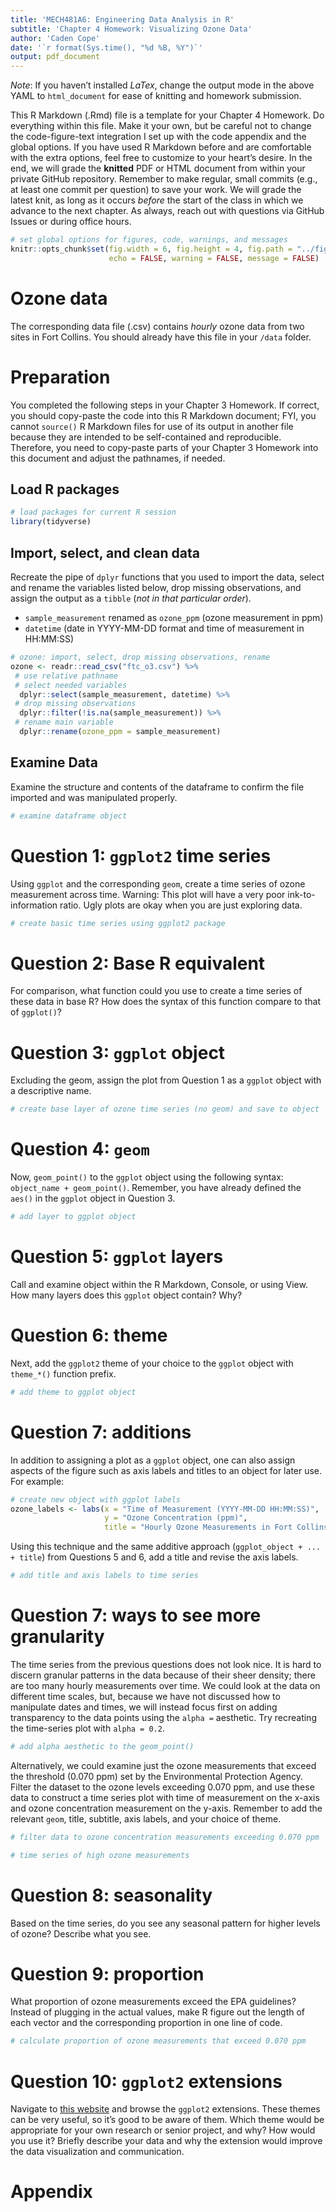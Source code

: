 ---
title: 'MECH481A6: Engineering Data Analysis in R'
subtitle: 'Chapter 4 Homework: Visualizing Ozone Data' 
author: 'Caden Cope'
date: '`r format(Sys.time(), "%d %B, %Y")`'
output: pdf_document
---

*Note*: If you haven't installed $LaTex$, change the output mode in the above
YAML to `html_document` for ease of knitting and homework submission. 

This R Markdown (.Rmd) file is a template for your Chapter 4 Homework. Do 
everything within this file. Make it your own, but be careful not to change
the code-figure-text integration I set up with the code appendix and the 
global options. If you have used R Markdown before and are comfortable with the
extra options, feel free to customize to your heart's desire. In the end,
we will grade the **knitted** PDF or HTML document from within your private
GitHub repository. Remember to make regular, small commits (e.g., at least one
commit per question) to save your work. We will grade the latest knit, as long
as it occurs *before* the start of the class in which we advance to the next
chapter. As always, reach out with questions via GitHub Issues or during
office hours.

```{r global-options, include = FALSE}
# set global options for figures, code, warnings, and messages
knitr::opts_chunk$set(fig.width = 6, fig.height = 4, fig.path = "../figs/",
                      echo = FALSE, warning = FALSE, message = FALSE)
```

# Ozone data

The corresponding data file (.csv) contains *hourly* ozone data from two sites
in Fort Collins. You should already have this file in your `/data` folder.

# Preparation

You completed the following steps in your Chapter 3 Homework. If correct, you
should copy-paste the code into this R Markdown document; FYI, you cannot 
`source()` R Markdown files for use of its output in another file because they
are intended to be self-contained and reproducible. Therefore, you need to 
copy-paste parts of your Chapter 3 Homework into this document and adjust 
the pathnames, if needed.

## Load R packages

```{r load-packages}
# load packages for current R session
library(tidyverse)
```

## Import, select, and clean data

Recreate the pipe of `dplyr` functions that you used to import the data, select
and rename the variables listed below, drop missing observations, and assign
the output as a `tibble` (*not in that particular order*).

- `sample_measurement` renamed as `ozone_ppm` (ozone measurement in ppm)
- `datetime` (date in YYYY-MM-DD format and time of measurement in HH:MM:SS) 

```{r import-data}

# ozone: import, select, drop missing observations, rename
ozone <- readr::read_csv("ftc_o3.csv") %>%
 # use relative pathname
 # select needed variables 
  dplyr::select(sample_measurement, datetime) %>%
 # drop missing observations
  dplyr::filter(!is.na(sample_measurement)) %>%
 # rename main variable
  dplyr::rename(ozone_ppm = sample_measurement)
```

## Examine Data

Examine the structure and contents of the dataframe to confirm the file
imported and was manipulated properly. 

```{r missing-data}
# examine dataframe object 
```

# Question 1: `ggplot2` time series

Using `ggplot` and the corresponding `geom`, create a time series of ozone
measurement across time. Warning: This plot will have a very poor
ink-to-information ratio. Ugly plots are okay when you are just exploring data.

```{r ozone-time}
# create basic time series using ggplot2 package
```

# Question 2: Base R equivalent

For comparison, what function could you use to create a time series of these
data in base R? How does the syntax of this function compare to that of
`ggplot()`?

# Question 3: `ggplot` object

Excluding the geom, assign the plot from Question 1 as a `ggplot` object with 
a descriptive name.

```{r ozone-object}
# create base layer of ozone time series (no geom) and save to object
```

# Question 4: `geom`

Now, `geom_point()` to the `ggplot` object using the following syntax:
`object_name + geom_point()`. Remember, you have already defined the `aes()`
in the `ggplot` object in Question 3.

```{r ozone-geom}
# add layer to ggplot object
```

# Question 5: `ggplot` layers

Call and examine object within the R Markdown, Console, or using View. How
many layers does this `ggplot` object contain? Why?

# Question 6: theme

Next, add the `ggplot2` theme  of your choice to the `ggplot` object with
`theme_*()` function prefix.

```{r ozone-theme}
# add theme to ggplot object
```

# Question 7: additions

In addition to assigning a plot as a `ggplot` object, one can also assign 
aspects of the figure such as axis labels and titles to an object for later 
use. For example: 

```{r ozone-labels, eval=FALSE}
# create new object with ggplot labels 
ozone_labels <- labs(x = "Time of Measurement (YYYY-MM-DD HH:MM:SS)",
                     y = "Ozone Concentration (ppm)",
                     title = "Hourly Ozone Measurements in Fort Collins, CO")
```

Using this technique and the same additive approach (`ggplot_object + ... + title`) from Questions 5 and 6, add a title and revise the axis labels.

```{r ozone-time-label}
# add title and axis labels to time series
```

# Question 7: ways to see more granularity  

The time series from the previous questions does not look nice. It is hard
to discern granular patterns in the data because of their sheer density; there
are too many hourly measurements over time. We could look at the data on 
different time scales, but, because we have not discussed how to manipulate
dates and times, we will instead focus first on adding transparency to the data 
points using the `alpha = ` aesthetic.  Try recreating the time-series plot with 
`alpha = 0.2`.

```{r ozone-time-label-alpha}
# add alpha aesthetic to the geom_point()

```

Alternatively, we could examine just the ozone measurements that
exceed the threshold (0.070 ppm) set by the Environmental Protection Agency.
Filter the dataset to the ozone levels exceeding 0.070 ppm, and use these data
to construct a time series plot with time of measurement on the x-axis and 
ozone concentration measurement on the y-axis. Remember to add the relevant
`geom`, title, subtitle, axis labels, and your choice of theme. 

```{r high-ozone-plot}
# filter data to ozone concentration measurements exceeding 0.070 ppm 

# time series of high ozone measurements
```

# Question 8: seasonality

Based on the time series, do you see any seasonal pattern for higher levels
of ozone? Describe what you see.

# Question 9: proportion 

What proportion of ozone measurements exceed the EPA guidelines? Instead of
plugging in the actual values, make R figure out the length of each vector and
the corresponding proportion in one line of code.

```{r ozone-perc}
# calculate proportion of ozone measurements that exceed 0.070 ppm 
```

# Question 10: `ggplot2` extensions

Navigate to [this website](https://exts.ggplot2.tidyverse.org/gallery/) and
browse the `ggplot2` extensions. These themes can be very useful, so it's good
to be aware of them. Which theme would be appropriate for your own research or
senior project, and why? How would you use it? Briefly describe your data
and why the extension would improve the data visualization and communication.

\newpage

# Appendix

```{r show_code, ref.label = knitr::all_labels(), echo = TRUE, eval = FALSE}
```
